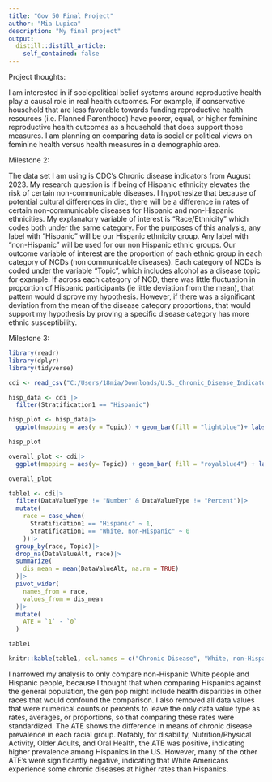 ```yaml
---
title: "Gov 50 Final Project"
author: "Mia Lupica"
description: "My final project"
output:
  distill::distill_article:
    self_contained: false
---
```




Project thoughts:

I am interested in if sociopolitical belief systems around reproductive health play a causal role in real health outcomes. For example, if conservative household that are less favorable towards funding reproductive health resources (i.e. Planned Parenthood) have poorer, equal, or higher feminine reproductive health outcomes as a household that does support those measures. I am planning on comparing data is social or political views on feminine health versus health measures in a demographic area.

Milestone 2:

The data set I am using is CDC's Chronic disease indicators from August 2023. My research question is if being of Hispanic ethnicity elevates the risk of certain non-communicable diseases. I hypothesize that because of potential cultural differences in diet, there will be a difference in rates of certain non-communicable diseases for Hispanic and non-Hispanic ethnicities. My explanatory variable of interest is "Race/Ethnicity" which codes both under the same category. For the purposes of this analysis, any label with "Hispanic" will be our Hispanic ethnicity group. Any label with "non-Hispanic" will be used for our non Hispanic ethnic groups. Our outcome variable of interest are the proportion of each ethnic group in each category of NCDs (non communicable diseases). Each category of NCDs is coded under the variable "Topic", which includes alcohol as a disease topic for example. If across each category of NCD, there was little fluctuation in proportion of Hispanic participants (ie little deviation from the mean), that pattern would disprove my hypothesis. However, if there was a significant deviation from the mean of the disease category proportions, that would support my hypothesis by proving a specific disease category has more ethnic susceptibility.

Milestone 3:

```r
library(readr)
library(dplyr)
library(tidyverse)

cdi <- read_csv("C:/Users/18mia/Downloads/U.S._Chronic_Disease_Indicators__CDI_.csv")

hisp_data <- cdi |>
  filter(Stratification1 == "Hispanic")

hisp_plot <- hisp_data|>
  ggplot(mapping = aes(y = Topic)) + geom_bar(fill = "lightblue")+ labs(y= "Chronic Disease Category", x = "Reported Counts", title = "Chronic Disease Recorded in Hispanic Populations", caption = "Center for Disease Control and Prevention")

hisp_plot

```



```r

overall_plot <- cdi|>
  ggplot(mapping = aes(y= Topic)) + geom_bar( fill = "royalblue4") + labs(y= "Chronic Disease Category", x = "Reported Counts", title = "Chronic Disease Recorded in General Population", caption = "Center for Disease Control and Prevention")

overall_plot


```


```r

table1 <- cdi|>
  filter(DataValueType != "Number" & DataValueType != "Percent")|>
  mutate(
    race = case_when(
      Stratification1 == "Hispanic" ~ 1,
      Stratification1 == "White, non-Hispanic" ~ 0
    ))|>
  group_by(race, Topic)|>
  drop_na(DataValueAlt, race)|>
  summarize(
    dis_mean = mean(DataValueAlt, na.rm = TRUE)
  )|>
  pivot_wider(
    names_from = race,
    values_from = dis_mean
  )|>
  mutate(
    ATE = `1` - `0`
  )

table1

knitr::kable(table1, col.names = c("Chronic Disease", "White, non-Hispanic", "Hispanic", "ATE"))

```

I narrowed my analysis to only compare non-Hispanic White people and Hispanic people, because I thought that when comparing Hispanics against the general population, the gen pop might include health disparities in other races that would confound the comparison. I also removed all data values that were numerical counts or percents to leave the only data value type as rates, averages, or proportions, so that comparing these rates were standardized. The ATE shows the difference in means of chronic disease prevalence in each racial group. Notably, for disability, Nutrition/Physical Activity, Older Adults, and Oral Health, the ATE was positive, indicating higher prevalence among Hispanics in the US. However, many of the other ATE's were significantly negative, indicating that White Americans experience some chronic diseases at higher rates than Hispanics.

